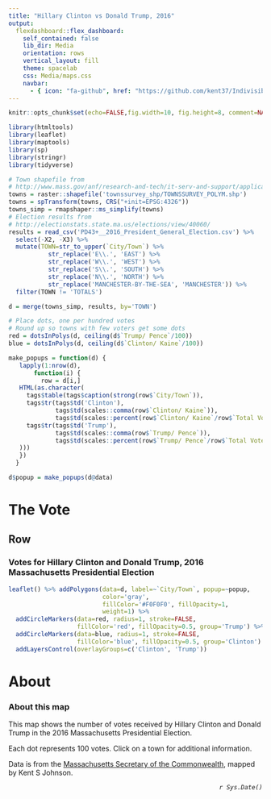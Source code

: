 ```yaml
---
title: "Hillary Clinton vs Donald Trump, 2016"
output: 
  flexdashboard::flex_dashboard:
    self_contained: false
    lib_dir: Media
    orientation: rows
    vertical_layout: fill
    theme: spacelab
    css: Media/maps.css
    navbar:
      - { icon: "fa-github", href: "https://github.com/kent37/Indivisible", align: right }
---
```


```r
knitr::opts_chunk$set(echo=FALSE,fig.width=10, fig.height=8, comment=NA, warning=FALSE, message=FALSE)

library(htmltools)
library(leaflet)
library(maptools)
library(sp)
library(stringr)
library(tidyverse)
```

```r
# Town shapefile from
# http://www.mass.gov/anf/research-and-tech/it-serv-and-support/application-serv/office-of-geographic-information-massgis/datalayers/townsurvey.html
towns = raster::shapefile('townssurvey_shp/TOWNSSURVEY_POLYM.shp')
towns = spTransform(towns, CRS("+init=EPSG:4326"))
towns_simp = rmapshaper::ms_simplify(towns)
# Election results from
# http://electionstats.state.ma.us/elections/view/40060/
results = read_csv('PD43+__2016_President_General_Election.csv') %>% 
  select(-X2, -X3) %>% 
  mutate(TOWN=str_to_upper(`City/Town`) %>% 
           str_replace('E\\.', 'EAST') %>% 
           str_replace('W\\.', 'WEST') %>% 
           str_replace('S\\.', 'SOUTH') %>% 
           str_replace('N\\.', 'NORTH') %>% 
           str_replace('MANCHESTER-BY-THE-SEA', 'MANCHESTER')) %>% 
  filter(TOWN != 'TOTALS')

d = merge(towns_simp, results, by='TOWN')

# Place dots, one per hundred votes
# Round up so towns with few voters get some dots
red = dotsInPolys(d, ceiling(d$`Trump/ Pence`/100))
blue = dotsInPolys(d, ceiling(d$`Clinton/ Kaine`/100))

make_popups = function(d) {
   lapply(1:nrow(d),
       function(i) {
         row = d[i,]
   HTML(as.character(
     tags$table(tags$caption(strong(row$`City/Town`)),
     tags$tr(tags$td('Clinton'), 
             tags$td(scales::comma(row$`Clinton/ Kaine`)),
             tags$td(scales::percent(row$`Clinton/ Kaine`/row$`Total Votes Cast`))),
     tags$tr(tags$td('Trump'), 
             tags$td(scales::comma(row$`Trump/ Pence`)),
             tags$td(scales::percent(row$`Trump/ Pence`/row$`Total Votes Cast`)))
   )))
   })
  }

d$popup = make_popups(d@data)
```

The Vote
============

Row
-----------------------------------------------------------------------

### Votes for Hillary Clinton and Donald Trump, 2016 Massachusetts Presidential Election

```r
leaflet() %>% addPolygons(data=d, label=~`City/Town`, popup=~popup,
                          color='gray', 
                          fillColor='#F0F0F0', fillOpacity=1,
                          weight=1) %>% 
  addCircleMarkers(data=red, radius=1, stroke=FALSE, 
                   fillColor='red', fillOpacity=0.5, group='Trump') %>% 
  addCircleMarkers(data=blue, radius=1, stroke=FALSE, 
                   fillColor='blue', fillOpacity=0.5, group='Clinton') %>% 
  addLayersControl(overlayGroups=c('Clinton', 'Trump'))
```

About
================

### About this map

This map shows the number of votes received by Hillary Clinton
and Donald Trump in the 2016 Massachusetts Presidential Election.

Each dot represents 100 votes. Click on a town for additional information.

Data is from the
<a href="http://electionstats.state.ma.us/elections/view/40060/" target="_blank">Massachusetts Secretary of the Commonwealth</a>, 
mapped by Kent S Johnson. 

<span style='float:right;font-style: italic;'>`r Sys.Date()`</span></small>
  